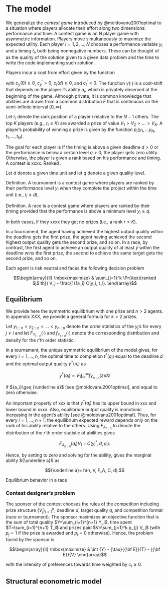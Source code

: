 
The model
=========

We generalize the _contest game_ introduced by @moldovanu2001optimal to a situation where players allocate their effort along two dimensions: performance and time. A contest game is an N player game with asymmetric information. Players move simultaneously to maximize the expected utility. Each player $i=1, 2, ..., N$ chooses a performance variable $y_i$ and a timing $t_i$, both being nonnegative numbers. These can be thought of as the quality of the solution given to a given data problem and the time to write the code implementing such solution. 

Players incur a cost from effort given by the function
\begin{equation}
  C_i(y_i, t_i) = \gamma(a_i)c(y_i, t_i)
\end{equation}

with ${c_{y}}(0)\geq 0$, ${c_{y}}^\prime>0$, ${c_{t}}(d)\geq 0$, and
${c_{t}}^\prime<0$. The function $\gamma(\cdot)$ is a cost-shift that depends on the player $i$'s ability $a_i$, which is privately observed at the beginning of the game. Although private, it is common knowledge that abilities are drawn from a common distribution $F$ that is continuous on the semi-infinite interval $[0,\infty)$.

Let $r_i$ denote the rank position of a player $i$ relative to the $N-1$ others. The top $K$ players (e.g., $r_i\leq K$) are awarded a prize of value $V_1 > V_2 > ... > V_K$. A player's probability of winning a prize is given by the function $p_i(y_1,...y_N, t_1, ..., t_N)$. 


The goal for each player is If the timing is above a given deadline $d>0$ or the performance is below a certain level $q>0$, the player gets zero utility. Otherwise, the player is given a rank based on his performance and timing. 
 A contest is xxxx. Ranked . 


Let $d$ denote a given time unit and let $q$ denote a given quality level.

Definition. A tournament is a contest game where players are ranked by their performance level $y_i$ when they complete the project within the time unit (i.e., $t_i \leq d$).

Definition. A race is a contest game where players are ranked by their timing provided that the performance is above a minimum level $y_i\geq q$. 

In both cases, if they xxxx they get no prizes (i.e., a rank $r > K$). 

In a tournament, the agent having achieved the highest output quality
within the deadline gets the first prize, the agent having achieved the
second highest output quality gets the second prize, and so on. In a
race, by contrast, the first agent to achieve an output quality of at
least ${\bar y}$ within the deadline wins the first prize, the second to
achieve the same target gets the second prize, and so on.


Each agent is risk neutral and faces the following decision problem

$$\begin{array}{ll}
    \mbox{maximize} & \sum_{j=1}^k \Pr(\text{ranked $j$'th}) V_j  - \frac{1}{a_i} C(y_i, t_i).
  \end{array}$$

Equilibrium
-------------

We provide here the symmetric equilibrium with one prize and $n>2$
agents. In appendix XXX, we provide a general formula for $k>2$ prizes.

Let $y_{1:n} < y_{2:n} < ... < y_{n:n}$ denote the order statistics of
the $y_j$’s for every $j\neq i$ and let ${F_{Y_{r:n}}}(\cdot)$ and
${f_{Y_{r:n}}}(\cdot)$ denote the corresponding distribution and density
for the $r$’th order statistic.

<div class='proposition'>

In a tournament, the unique symmetric equilibrium of the model gives,
for every $i=1, ..., n$, the optimal time to completion $t^*(a_i)$ equal
to the deadline $d$ and the optimal output quality $y^*(a_i)$ as

$$\label{eq: optimal bid tournament}
  y^*(a_i) =  V_1 \int_{a_i}^\infty {f_{Y_{n:n}}} (z) dz$$

if ${a_i}\geq {\underline a}$ [see @moldovanu2001optimal], and equal to
zero otherwise.

</div>

An important property of xxx is that $y^*(a_i)$ has its upper bound in xxx and
lower bound in xxxx. Also, equilibrium output quality is monotonic
increasing in the agent’s ability [see @moldovanu2001optimal]. Thus, for
every $i=1, ..., n+1$, the equilibrium expected reward depends only on
the rank of his ability relative to the others. Using ${F_{A_{r:n}}}$ to
denote the distribution of the $r$’th order statistic of abilities gives

$$\label{eq: expected payoffs tournament}
  {F_{A_{n:n}}}(a_i) V_1  - C(y_i^*, d, a_i).$$

Hence, by setting to zero and solving for the ability, gives the
marginal ability ${\underline a}$ as

$${\underline a}= h(n, V, F_A, C, d).$$

<div class='corollary'>

Equilibrium behavior in a race

</div>

### Contest designer's problem

The sponsor of the contest chooses the rules of the competition
including prize structure $\{V_j\}_{j=1}^k$, deadline $d$, target
quality $q$, and competition format (race or tournament). The sponsor
maximizes an objective function that is the sum of total quality
$Y=\sum_{i=1}^{n+1} Y_i$, time spent $T=\sum_{i=1}^{n+1} T_i$ and prizes
paid $V=\sum_{j=1}^k p_{j} V_j$ (with $p_j=1$ if the prize is awarded
and $p_j=0$ otherwise). Hence, the problem faced by the sponsor is

$$\begin{array}{ll}
    \mbox{maximize} & \int {Y}   -  {\tau}{{\bf E}}{T} - {{\bf E}}{V}
  \end{array}$$

with the intensity of preferences towards time weighted by $c_t\geq 0$.

Structural econometric model
----------------------------
